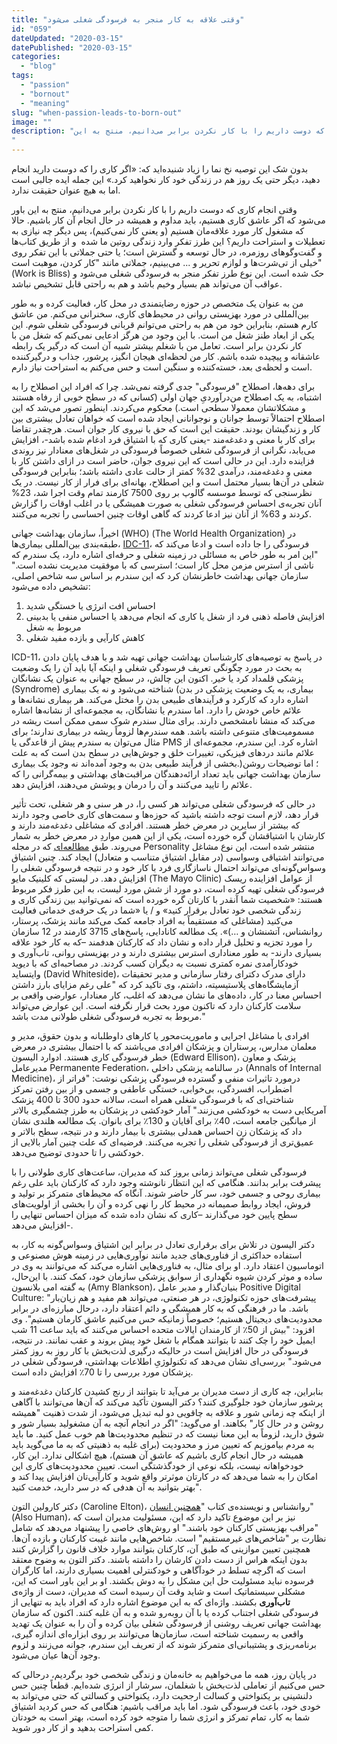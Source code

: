 ```yaml
---
title: "وقتی علاقه به کار منجر به فرسودگی شغلی می‌‌شود"
id: "059"
dateUpdated: "2020-03-15"
datePublished: "2020-03-15"
categories:
  - "blog"
tags:
  - "passion"
  - "bornout"
  - "meaning"
slug: "when-passion-leads-to-born-out"
image: ""
description: "بدون شک این توصیه نخ نما را زیاد شنیده‌اید که: «اگر کاری را که دوست دارید انجام دهید، دیگر حتی یک روز هم در زندگی خود کار نخواهید کرد.» این جمله ایده جالبی است اما به هیچ عنوان حقیقت ندارد. وقتی انجام کاری که دوست داریم را با کار نکردن برابر می‌دانیم، منتج به این
"
---
```


بدون شک این توصیه نخ نما را زیاد شنیده‌اید که: «اگر کاری را که دوست دارید انجام دهید، دیگر حتی یک روز هم در زندگی خود کار نخواهید کرد.» این جمله ایده جالبی است اما به هیچ عنوان حقیقت ندارد.

وقتی انجام کاری که دوست داریم را با کار نکردن برابر می‌دانیم، منتج به این باور می‌شود که اگر عاشق کاری هستیم، باید مداوم و همیشه در حال انجام آن کار باشیم. حالا که مشغول کار مورد علاقه‌مان هستیم (و یعنی کار نمی‌کنیم)، پس دیگر چه نیازی به تعطیلات و استراحت داریم؟
این طرز تفکر وارد زندگی روتین ما شده  و از طریق کتاب‌ها و گفت‌وگوهای روزمره، در حال توسعه و گسترش است؛ یا حتی جملاتی با این تفکر روی خیلی از تی‌شرت‌ها و لوازم تحریر و ... می‌بینیم، جملاتی مانند "کار کردن، موهبت است" (Work is Bliss) حک شده است. این نوع طرز تفکر منجر به فرسودگی شغلی می‌شود و عواقب آن می‌تواند هم بسیار وخیم باشد و هم به راحتی قابل تشخیص نباشد.

من به عنوان یک متخصص در حوزه رضایتمندی در محل کار، فعالیت کرده و به طور بین‌المللی در مورد بهزیستی روانی در محیط‌های کاری، سخنرانی می‌کنم. من عاشق کارم هستم، بنابراین خود من هم به راحتی می‌توانم قربانی فرسودگی شغلی شوم. این یکی از ابعاد طنز شغل من است. با این وجود من هرگز ادعایی نمی‌کنم که شغل من با کار نکردن برابر است. تعامل من با شغلم بیشتر شبیه آن است که درگیر یک رابطه عاشقانه و پیچیده شده باشم. کار من لحظه‌ای هیجان انگیز، پرشور، جذاب و درگیرکننده است و لحظه‌ی بعد، خسته‌کننده و سنگین است و حس می‌کنم به استراحت نیاز دارم.

برای دهه‌ها، اصطلاح "فرسودگی" جدی گرفته نمی‌شد. چرا که افراد این اصطلاح را به اشتباه، به یک اصطلاح من‌درآوردیِ جهان اولی (کسانی که در سطح خوبی از رفاه هستند و مشکلاتشان معمولا سطحی است.) محکوم می‌کردند. اینطور تصور می‌شد که این اصطلاح احتمالاً توسط جوانان و نوجوانانی ایجاد شده است که خواهان تعادل بیشتری بین کار و زندگیشان بودند.
حقیقت این است که حق با نیروی کار جوان است. هرچقدر تقاضا برای کار با معنی و دغدغه‌مند -یعنی کاری که با اشتیاق فرد ادغام شده باشد-، افزایش می‌یابد، نگرانی از فرسودگی شغلی خصوصاً فرسودگی در شغل‌های معنادار نیز روندی فزاینده دارد.
این در حالی است که این نیروی جوان، حاضر است در ازای داشتن کار با معنی و دغدغه‌مند، درآمدی 32% کمتر از حالت عادی داشته باشد؛ بنابراین فرسودگی شغلی در آن‌ها بسیار محتمل است و این اصطلاح، بهانه‌ای برای فرار از کار نیست.
در یک نظرسنجی که توسط موسسه گالوپ بر روی 7500 کارمند تمام وقت اجرا شد، 23% آنان تجربه‌ی احساس فرسودگی شغلی به صورت همیشگی یا در اغلب اوقات را گزارش کردند و 63% از آنان نیز ادعا کردند که گاهی اوقات چنین احساسی را تجربه می‌کنند.

اخیراً، سازمان بهداشت جهانی (WHO) (The World Health Organization) در طبقه‌بندی بین‌المللی بیماری‌ها، [IDC-11](https://icd.who.int/browse11/l-m/en#/http%3a%2f%2fid.who.int%2ficd%2fentity%2f129180281)، فرسودگی را جا داده است و ادعا می‌کند که "این امر به طور خاص به مسائلی در زمینه شغلی و حرفه‌ای اشاره دارد، یک سندرم که ناشی از استرس مزمن محل کار است؛ استرسی که با موفقیت مدیریت نشده است." سازمان جهانی بهداشت خاطرنشان كرد كه اين سندرم بر اساس سه شاخص اصلی، تشخیص داده می‌شود:

1. احساس افت انرژی يا خستگی شدید
2. افزایش فاصله ذهنی فرد از شغل یا کاری که انجام می‌دهد یا احساس منفی یا بدبینی مربوط به شغل
3. کاهش کارآیی و بازده مفید شغلی

ICD-11، در پاسخ به توصیه‌های کارشناسان بهداشت جهانی تهیه شد و با هدف پایان دادن به بحث در مورد چگونگی تعریف فرسودگی شغلی و اینکه آیا باید آن را یک وضعیت پزشکی قلمداد کرد یا خیر. اکنون این چالش، در سطح جهانی به عنوان یک نشانگان (Syndrome) شناخته می‌شود و نه یک بیماری (بیماری، به یک وضعیت پزشکی در بدن اشاره دارد که کارکرد و فرآیندهای طبیعی بدن را مختل می‌کند. هر بیماری نشانه‌ها و علائم خاص خودش را دارد. اما سندرم یا نشانگان، به مجموعه‌ای از نشانه‌ها اشاره می‌کند که منشا نامشخصی دارند. برای مثال سندرم شوک سمی ممکن است ریشه در مسمومیت‌های متنوعی داشته باشد. همه سندرم‌ها لزوماً ریشه در بیماری ندارند؛ برای مثال می‌توان به سندرم پیش از قاعدگی یا PMS اشاره کرد. این سندرم، مجموعه‌ای از علائم مانند دردهای فیزیکی، تغییرات خلق و جوش‌هایی در سطح بدن است که به علت بخشی از فرآیند طبیعی بدن به وجود آمده‌اند نه وجود یک بیماری.)؛ اما توضیحات روشن سازمان بهداشت جهانی باید تعداد ارائه‌دهندگان مراقبت‌های بهداشتی و بیمه‌گرانی را که علائم را تایید می‌کنند و آن را درمان و پوشش می‌دهند، افزایش دهد.

در حالی که فرسودگی شغلی می‌تواند هر کسی را، در هر سنی و هر شغلی، تحت تأثیر قرار دهد، لازم است توجه داشته باشید که حوزه‌ها و سمت‌های کاری خاصی وجود دارند که بیشتر از سایرین در معرض خطر هستند. افرادی که مشاغلی دغدغه‌مند دارند و کارشان با اشتیاقشان گره خورده است، یکی از این همین مواردِ در معرض خطر به شمار می‌روند. طبق [مطالعه‌ای](https://www.researchgate.net/publication/43532701_On_the_Role_of_Passion_for_Work_in_Burnout_A_Process_Model) که در مجله Personality منتشر شده است، این نوع مشاغل می‌توانند اشتیاقی وسواسی (در مقابل اشتیاق متناسب و متعادل) ایجاد کند. چنین اشتیاق وسواس‌گونه‌ای می‌تواند احتمال ناسازگاری فرد با کار خود و در نتیجه فرسودگی شغلی را افزایش دهد.
در لیستی که کلینیک مایو (The Mayo Clinic) از عوامل افزاینده ریسک فرسودگی شغلی تهیه کرده است، دو مورد از شش مورد لیست، به این طرز فکر مربوط هستند: «شخصیت شما آنقدر با کارتان گره خورده است که نمی‌توانید بین زندگی کاری و زندگی شخصی خود تعادل برقرار کنید» و / یا «شما در یک حرفه‌ی خدماتی فعالیت می‌کنید \(مشاغلی که مستقیماً به افراد جامعه کمک می‌کند مانند پزشک، پرستار، روانشناس، آتشنشان و …\)».
یک مطالعه کانادایی، پاسخ‌های 3715 کارمند در 12 سازمان را مورد تجزیه و تحلیل قرار داده و نشان داد که کارکنان هدفمند –که به کار خود علاقه بسیاری دارند- به طور معناداری استرس بیشتری دارند و در بهزیستی روانی، تاب‌آوری و خودکارآمدی نمره کمتری نسبت به دیگران کسب کردند.
در مصاحبه‌ای که با دیوید وایتساید (David Whiteside)، دارای مدرک دکترای رفتار سازمانی و مدیر تحقیقات آزمایشگاه‌های پلاستیسیته، داشتم، وی تاکید کرد که "علی رغم مزایای بارز داشتن احساس معنا در کار، داده‌های ما نشان می‌دهد که اغلب، کار معنادار، عوارضی واقعی بر سلامت کارکنان دارد که تاکنون مورد بحث قرار نگرفته است. این عوارض می‌تواند مربوط به تجربه فرسودگی شغلی طولانی مدت باشد."

افرادی با مشاغل اجرایی و ماموریت‌محور یا کارهای داوطلبانه و بدون حقوق، مدیر و معلمان مدارس، پرستاران و پزشکان افرادی می‌باشند که با احتمال بیشتری در معرض خطر فرسودگی کاری هستند. ادوارد الیسون (Edward Ellison)، پزشک و معاون مدیرعامل Permanente Federation، در سالنامه پزشکی داخلی (Annals of Internal Medicine)، درمورد تاثیرات منفی و گسترده فرسودگی پزشکی نوشت: "فراتر از اضطراب، افسردگی، بی‌خوابی، خستگی عاطفی و جسمی و از بین رفتن تمرکز شناختی‌ای که با فرسودگی شغلی همراه است، سالانه حدود 300 تا 400 پزشک آمریکایی دست به خودکشی می‌زنند." آمار خودکشی در پزشکان به طرز چشمگیری بالاتر از میانگین جامعه است، 40٪ برای آقایان و 130٪ برای بانوان. یک مطالعه هلندی نشان داد که پزشکان زن احساس همدلی بیشتری با بیمار دارند و در نتیجه، سطح بالاتر و عمیق‌تری از فرسودگی شغلی را تجربه می‌کنند. فرضیه‌ای که علت چنین آمار بالایی از خودکشی را تا حدودی توضیح می‌دهد.

فرسودگی شغلی می‌تواند زمانی بروز کند که مدیران، ساعت‌های کاری طولانی را با پیشرفت برابر بدانند. هنگامی که این انتظار نانوشته وجود دارد که کارکنان باید علی رغم بیماری روحی و جسمی خود، سر کار حاضر شوند. آنگاه که محیط‌های متمرکز بر تولید و فروش، ایجاد روابط صمیمانه در محیط کار را نهی کرده و آن را بخشی از اولویت‌های سطح پایین خود می‌گذارند –کاری که نشان داده شده که میزان احساس تنهایی را افزایش می‌دهد-.

دکتر الیسون در تلاش برای برقراری تعادل در برابر این اشتیاق وسواس‌گونه به کار، به استفاده حداکثری از فناوری‌های جدید مانند نوآوری‌هایی در زمینه هوش مصنوعی و اتوماسیون اعتقاد دارد. او برای مثال، به فناوری‌هایی اشاره می‌کند که می‌توانند به وی در ساده‌ و موثر کردن شیوه نگهداری از سوابق پزشکی سازمان خود، کمک کنند.
با این‌حال، به گفته امی بلانسون (Amy Blankson)، بنیان‌گذار و مدیر عامل Positive Digital Culture: "پیشرفت‌های حوزه تکنولوژی، در هر صنعتی، می‌تواند هم مفید و هم زیان‌بار باشد. ما در فرهنگی که به کار همیشگی و دائم اعتقاد دارد، درحال مبارزه‌ای در برابر محدودیت‌های دیجیتال هستیم؛ خصوصاً زمانیکه حس می‌کنیم عاشق کارمان هستیم". وی افزود: "بیش از 50٪ از کارمندان ایالات متحده احساس می‌کنند که باید ساعت 11 شب ایمیل خود را چک کنند تا بتوانند همگام با شغل خود پیش بروند و عقب نمانند. در نتیجه، فرسودگی در حال افزایش است در حالیکه درگیری لذت‌بخش با کار روز به روز کمتر می‌شود." بررسی‌ای نشان می‌دهد که تکنولوژیِ اطلاعات بهداشتی، فرسودگی شغلی در پزشکان مورد بررسی را تا 70٪ افزایش داده است.

بنابراین، چه کاری از دست مدیران بر می‌آید تا بتوانند از رنج کشیدن کارکنان دغدغه‌مند و پرشور سازمان خود جلوگیری کنند؟ دکتر الیسون تأکید می‌کند که آن‌ها می‌توانند با آگاهی از اینکه چه زمانی شور و علاقه به چاقویی دو لبه تبدیل می‌شود، از شدت ذهنیت "همیشه روشن و در حال کار" بکاهند. او می‌گوید: "اگر در انجام آنچه به آن مشغولید بسیار شور و شوق دارید، لزوماً به این معنا نیست که در تنظیم محدودیت‌ها هم خوب عمل کنید. ما باید به مردم بیاموزیم که تعیین مرز و محدودیت (برای غلبه به ذهنیتی که به ما می‌گوید باید همیشه در حال انجام کاری باشیم که عاشق آن هستم)، هیچ اشکالی ندارد. این کار، خودخواهانه نیست، بلکه نوعی از خودگذشتگی است. تعیین محدودیت‌های کاری این امکان را به شما می‌دهد که در کارتان موثرتر واقع شوید و کارآیی‌تان افزایش پیدا کند و بهتر بتوانید به آن هدفی که در سر دارید، خدمت کنید".

دکتر کارولین التون (Caroline Elton)، روانشناس و نویسنده‌ی کتاب "[همچنین انسان](https://www.carolineelton.com/)" (Also Human)، نیز بر این موضوع تاکید دارد که این، مسئولیت مدیران است که "مراقب بهزیستی کارکنان خود باشند." او روش‌های خاصی را پیشنهاد می‌دهد که شامل نظارت بر "شاخص‌های غیرمستقیم" است. شاخص‌هایی مانند غیبت کارکنان و بازده آن‌ها.
همچنین تعیین موازینی که طبق آن، کارکنان بتوانند موارد خلاف قانون را گزارش کنند بدون اینکه هراس از دست دادن کارشان را داشته باشند. دکتر التون به وضوح معتقد است که اگرچه تسلط در خودآگاهی و خودکنترلی اهمیت بسیاری دارند، اما کارگران فرسوده نباید مسئولیت حل این مشکل را به دوش بکشند. او بر این باور است که این، مشکلی سیستماتیک است و شاید وقت آن رسیده است که مدیران، دست از واژه‌ی **تاب‌آوری** بکشند. واژه‌ای که به این موضوع اشاره دارد که افراد باید به تنهایی از فرسودگی شغلی اجتناب کرده یا با آن روبه‌رو شده و به آن غلبه کنند.
اکنون که سازمان بهداشت جهانی تعریف روشنی از فرسودگی شغلی بیان کرده و آن را به عنوان یک تهدید واقعی به رسمیت شناخته است، سازمان‌ها می‌توانند بر روی ابزاره‌ای اندازه گیری، برنامه‌ریزی و پشتیبانی‌ای متمرکز شوند که از تعریف این سندرم، جوانه می‌زنند و لزوم وجود آن‌ها عیان می‌شود.

در پایان روز، همه ما می‌خواهیم به خانه‌مان و زندگی شخصی خود برگردیم، درحالی که حس می‌کنیم از تعاملی لذت‌بخش با شغلمان، سرشار از انرژی شده‌ایم. قطعاً چنین حس دلنشینی بر یکنواختی و کسالت ارجحیت دارد، یکنواختی و کسالتی که حتی می‌تواند به خودی خود، باعث فرسودگی شود. اما باید مراقب باشیم: هنگامی که حس کردید اشتیاق شما به کار، تمام تمرکز و انرژی شما را متوجه خود کرده است، بهتر است به خودتان کمی استراحت بدهید و از کار دور شوید.
